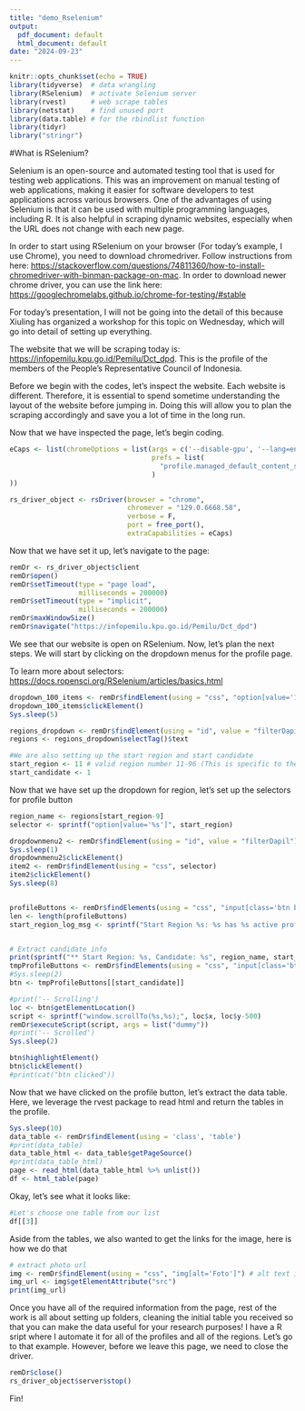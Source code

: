 ```yaml
---
title: "demo_Rselenium"
output:
  pdf_document: default
  html_document: default
date: "2024-09-23"
---
```


```r
knitr::opts_chunk$set(echo = TRUE)
library(tidyverse)  # data wrangling
library(RSelenium)  # activate Selenium server
library(rvest)      # web scrape tables
library(netstat)    # find unused port
library(data.table) # for the rbindlist function
library(tidyr)
library("stringr")
```

#What is RSelenium?

Selenium is an open-source and automated testing tool that is used for testing web applications. This was an improvement on manual testing of web applications, making it easier for software developers to test applications across various browsers. One of the advantages of using Selenium is that it can be used with multiple programming languages, including R. It is also helpful in scraping dynamic websites, especially when the URL does not change with each new page.

In order to start using RSelenium on your browser (For today's example, I use Chrome), you need to download chromedriver. Follow instructions from here: <https://stackoverflow.com/questions/74811360/how-to-install-chromedriver-with-binman-package-on-mac>. In order to download newer chrome driver, you can use the link here: <https://googlechromelabs.github.io/chrome-for-testing/#stable>

For today's presentation, I will not be going into the detail of this because Xiuling has organized a workshop for this topic on Wednesday, which will go into detail of setting up everything.

The website that we will be scraping today is: <https://infopemilu.kpu.go.id/Pemilu/Dct_dpd>. This is the profile of the members of the People's Representative Council of Indonesia.

Before we begin with the codes, let's inspect the website. Each website is different. Therefore, it is essential to spend sometime understanding the layout of the website before jumping in. Doing this will allow you to plan the scraping accordingly and save you a lot of time in the long run.

Now that we have inspected the page, let's begin coding.

```r
eCaps <- list(chromeOptions = list(args = c('--disable-gpu', '--lang=en'), 
                                   prefs = list(
                                     "profile.managed_default_content_settings.images" = 2L
                                   )
))

rs_driver_object <- rsDriver(browser = "chrome",
                             chromever = "129.0.6668.58", 
                             verbose = F,
                             port = free_port(),
                             extraCapabilities = eCaps)

```

Now that we have set it up, let's navigate to the page:

```r
remDr <- rs_driver_object$client
remDr$open()
remDr$setTimeout(type = "page load",
                 milliseconds = 200000)
remDr$setTimeout(type = "implicit",
                 milliseconds = 200000)
remDr$maxWindowSize()
remDr$navigate("https://infopemilu.kpu.go.id/Pemilu/Dct_dpd")
```

We see that our website is open on RSelenium. Now, let's plan the next steps. We will start by clicking on the dropdown menus for the profile page.

To learn more about selectors: <https://docs.ropensci.org/RSelenium/articles/basics.html>

```r
dropdown_100_items <- remDr$findElement(using = "css", "option[value='100']")
dropdown_100_items$clickElement()
Sys.sleep(5)

regions_dropdown <- remDr$findElement(using = "id", value = "filterDapil")
regions <- regions_dropdown$selectTag()$text

#We are also setting up the start region and start candidate
start_region <- 11 # valid region number 11-96 (This is specific to the website, which is why inspecting is important)
start_candidate <- 1
```

Now that we have set up the dropdown for region, let's set up the selectors for profile button

```r
region_name <- regions[start_region-9]
selector <- sprintf("option[value='%s']", start_region)

dropdownmenu2 <- remDr$findElement(using = "id", value = "filterDapil")
Sys.sleep(1)
dropdownmenu2$clickElement()
item2 <- remDr$findElement(using = "css", selector)
item2$clickElement()
Sys.sleep(8)


profileButtons <- remDr$findElements(using = "css", "input[class='btn btn-secondary']")
len <- length(profileButtons)
start_region_log_msg <- sprintf("Start Region %s: %s has %s active profiles", start_region-10, region_name, len)


# Extract candidate info
print(sprintf("** Start Region: %s, Candidate: %s", region_name, start_candidate))
tmpProfileButtons <- remDr$findElements(using = "css", "input[class='btn btn-secondary']")
#Sys.sleep(2)
btn <- tmpProfileButtons[[start_candidate]]

#print('-- Scrolling')
loc <- btn$getElementLocation()
script <- sprintf("window.scrollTo(%s,%s);", loc$x, loc$y-500)
remDr$executeScript(script, args = list("dummy"))
#print('-- Scrolled')
Sys.sleep(2)

btn$highlightElement()
btn$clickElement()
#print(cat("btn clicked"))

```

Now that we have clicked on the profile button, let's extract the data table. Here, we leverage the rvest package to read html and return the tables in the profile.

```r

Sys.sleep(10)
data_table <- remDr$findElement(using = 'class', 'table')
#print(data_table)
data_table_html <- data_table$getPageSource()
#print(data_table_html)
page <- read_html(data_table_html %>% unlist())
df <- html_table(page)

```

Okay, let's see what it looks like:

```r
#Let's choose one table from our list
df[[3]]

```

Aside from the tables, we also wanted to get the links for the image, here is how we do that

```r


# extract photo url
img <- remDr$findElement(using = "css", "img[alt='Foto']") # alt text is Foto or Photo
img_url <- img$getElementAttribute("src")
print(img_url)

```

Once you have all of the required information from the page, rest of the work is all about setting up folders, cleaning the initial table you received so that you can make the data useful for your research purposes! I have a R sript where I automate it for all of the profiles and all of the regions. Let's go to that example. However, before we leave this page, we need to close the driver.

```r

remDr$close()
rs_driver_object$server$stop()
```

Fin!

